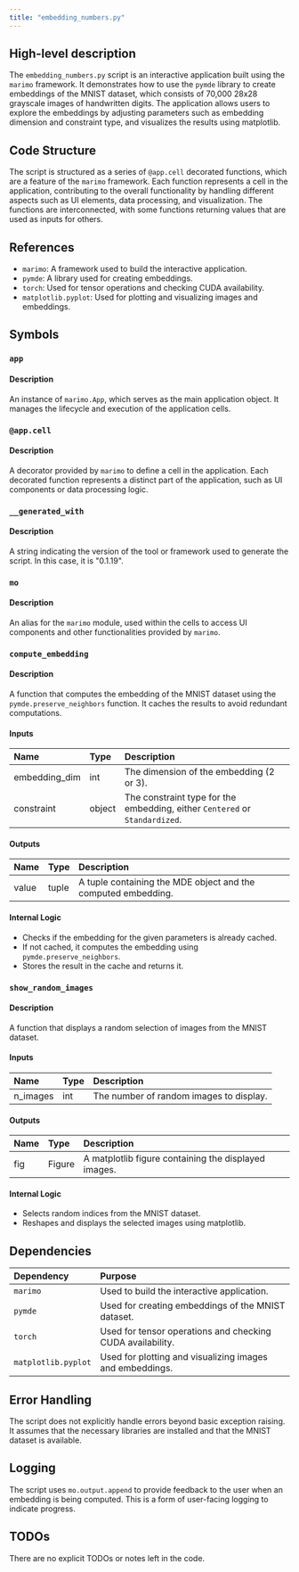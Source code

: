 ```yaml
---
title: "embedding_numbers.py"
---
```


## High-level description

The `embedding_numbers.py` script is an interactive application built using the `marimo` framework. It demonstrates how to use the `pymde` library to create embeddings of the MNIST dataset, which consists of 70,000 28x28 grayscale images of handwritten digits. The application allows users to explore the embeddings by adjusting parameters such as embedding dimension and constraint type, and visualizes the results using matplotlib.

## Code Structure

The script is structured as a series of `@app.cell` decorated functions, which are a feature of the `marimo` framework. Each function represents a cell in the application, contributing to the overall functionality by handling different aspects such as UI elements, data processing, and visualization. The functions are interconnected, with some functions returning values that are used as inputs for others.

## References

- `marimo`: A framework used to build the interactive application.
- `pymde`: A library used for creating embeddings.
- `torch`: Used for tensor operations and checking CUDA availability.
- `matplotlib.pyplot`: Used for plotting and visualizing images and embeddings.

## Symbols

### `app`
#### Description
An instance of `marimo.App`, which serves as the main application object. It manages the lifecycle and execution of the application cells.

### `@app.cell`
#### Description
A decorator provided by `marimo` to define a cell in the application. Each decorated function represents a distinct part of the application, such as UI components or data processing logic.

### `__generated_with`
#### Description
A string indicating the version of the tool or framework used to generate the script. In this case, it is "0.1.19".

### `mo`
#### Description
An alias for the `marimo` module, used within the cells to access UI components and other functionalities provided by `marimo`.

### `compute_embedding`
#### Description
A function that computes the embedding of the MNIST dataset using the `pymde.preserve_neighbors` function. It caches the results to avoid redundant computations.

#### Inputs
| Name | Type | Description |
|:-----|:-----|:------------|
| embedding_dim | int | The dimension of the embedding (2 or 3). |
| constraint | object | The constraint type for the embedding, either `Centered` or `Standardized`. |

#### Outputs
| Name | Type | Description |
|:-----|:-----|:------------|
| value | tuple | A tuple containing the MDE object and the computed embedding. |

#### Internal Logic
- Checks if the embedding for the given parameters is already cached.
- If not cached, it computes the embedding using `pymde.preserve_neighbors`.
- Stores the result in the cache and returns it.

### `show_random_images`
#### Description
A function that displays a random selection of images from the MNIST dataset.

#### Inputs
| Name | Type | Description |
|:-----|:-----|:------------|
| n_images | int | The number of random images to display. |

#### Outputs
| Name | Type | Description |
|:-----|:-----|:------------|
| fig | Figure | A matplotlib figure containing the displayed images. |

#### Internal Logic
- Selects random indices from the MNIST dataset.
- Reshapes and displays the selected images using matplotlib.

## Dependencies

| Dependency | Purpose |
|:-----------|:--------|
| `marimo` | Used to build the interactive application. |
| `pymde` | Used for creating embeddings of the MNIST dataset. |
| `torch` | Used for tensor operations and checking CUDA availability. |
| `matplotlib.pyplot` | Used for plotting and visualizing images and embeddings. |

## Error Handling

The script does not explicitly handle errors beyond basic exception raising. It assumes that the necessary libraries are installed and that the MNIST dataset is available.

## Logging

The script uses `mo.output.append` to provide feedback to the user when an embedding is being computed. This is a form of user-facing logging to indicate progress.

## TODOs

There are no explicit TODOs or notes left in the code.